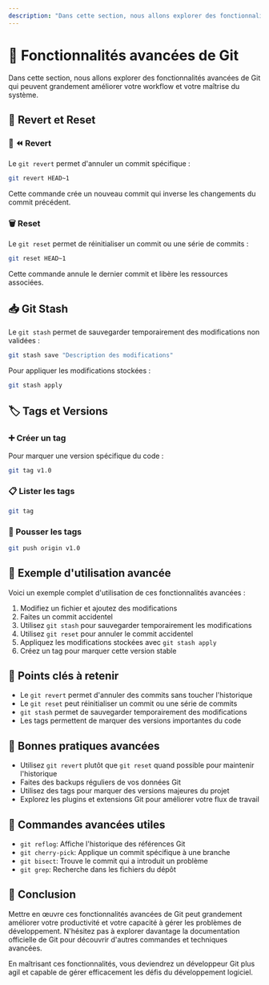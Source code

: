 ```yaml
---
description: "Dans cette section, nous allons explorer des fonctionnalités avancées de Git qui peuvent grandement améliorer votre workflow et votre maîtrise du système."
---
```


# 🚀 Fonctionnalités avancées de Git

Dans cette section, nous allons explorer des fonctionnalités avancées de Git qui peuvent grandement améliorer votre workflow et votre maîtrise du système.

## 🔄 Revert et Reset

### 🐙 ⏪ Revert

Le `git revert` permet d'annuler un commit spécifique :

```bash copy
git revert HEAD~1
```

Cette commande crée un nouveau commit qui inverse les changements du commit précédent.

### 🗑️ Reset

Le `git reset` permet de réinitialiser un commit ou une série de commits :

```bash copy
git reset HEAD~1
```

Cette commande annule le dernier commit et libère les ressources associées.

## 📥 Git Stash

Le `git stash` permet de sauvegarder temporairement des modifications non validées :

```bash copy
git stash save "Description des modifications"
```

Pour appliquer les modifications stockées :

```bash copy
git stash apply
```

## 🏷️ Tags et Versions

### ➕ Créer un tag

Pour marquer une version spécifique du code :

```bash copy
git tag v1.0
```

### 📋 Lister les tags

```bash copy
git tag
```

### 🐙 Pousser les tags

```bash copy
git push origin v1.0
```

## 🚀 Exemple d'utilisation avancée

Voici un exemple complet d'utilisation de ces fonctionnalités avancées :

1. Modifiez un fichier et ajoutez des modifications
2. Faites un commit accidentel
3. Utilisez `git stash` pour sauvegarder temporairement les modifications
4. Utilisez `git reset` pour annuler le commit accidentel
5. Appliquez les modifications stockées avec `git stash apply`
6. Créez un tag pour marquer cette version stable

## 🐙 Points clés à retenir

- Le `git revert` permet d'annuler des commits sans toucher l'historique
- Le `git reset` peut réinitialiser un commit ou une série de commits
- `git stash` permet de sauvegarder temporairement des modifications
- Les tags permettent de marquer des versions importantes du code

## 🚀 Bonnes pratiques avancées

- Utilisez `git revert` plutôt que `git reset` quand possible pour maintenir l'historique
- Faites des backups réguliers de vos données Git
- Utilisez des tags pour marquer des versions majeures du projet
- Explorez les plugins et extensions Git pour améliorer votre flux de travail

## 🚀 Commandes avancées utiles

- `git reflog`: Affiche l'historique des références Git
- `git cherry-pick`: Applique un commit spécifique à une branche
- `git bisect`: Trouve le commit qui a introduit un problème
- `git grep`: Recherche dans les fichiers du dépôt

## 🐙 Conclusion

Mettre en œuvre ces fonctionnalités avancées de Git peut grandement améliorer votre productivité et votre capacité à gérer les problèmes de développement. N'hésitez pas à explorer davantage la documentation officielle de Git pour découvrir d'autres commandes et techniques avancées.

En maîtrisant ces fonctionnalités, vous deviendrez un développeur Git plus agil et capable de gérer efficacement les défis du développement logiciel.